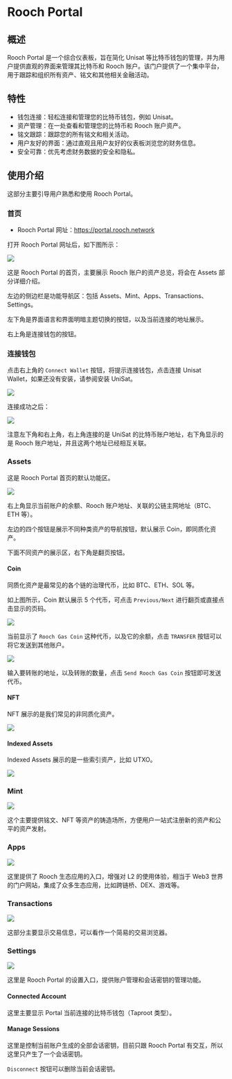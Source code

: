 # Rooch Portal

## 概述

Rooch Portal 是一个综合仪表板，旨在简化 Unisat 等比特币钱包的管理，并为用户提供直观的界面来管理其比特币和 Rooch 账户。该门户提供了一个集中平台，用于跟踪和组织所有资产、铭文和其他相关金融活动。

## 特性

- 钱包连接：轻松连接和管理您的比特币钱包，例如 Unisat。
- 资产管理：在一处查看和管理您的比特币和 Rooch 账户资产。
- 铭文跟踪：跟踪您的所有铭文和相关活动。
- 用户友好的界面：通过直观且用户友好的仪表板浏览您的财务信息。
- 安全可靠：优先考虑财务数据的安全和隐私。

## 使用介绍

这部分主要引导用户熟悉和使用 Rooch Portal。

### 首页

- Rooch Portal 网址：https://portal.rooch.network

打开 Rooch Portal 网址后，如下图所示：

![](/docs/portal/portal-home.png)

这是 Rooch Portal 的首页，主要展示 Rooch 账户的资产总览，将会在 Assets 部分详细介绍。

左边的侧边栏是功能导航区：包括 Assets、Mint、Apps、Transactions、Settings。

左下角是界面语言和界面明暗主题切换的按钮，以及当前连接的地址展示。

右上角是连接钱包的按钮。

### 连接钱包

点击右上角的 `Connect Wallet` 按钮，将提示连接钱包，点击连接 Unisat Wallet，如果还没有安装，请参阅安装 UniSat。

![](/docs/portal/connect-wallet.png)

连接成功之后：

![](/docs/portal/assets.png)

注意左下角和右上角，右上角连接的是 UniSat 的比特币账户地址，右下角显示的是 Rooch 账户地址，并且这两个地址已经相互关联。

### Assets

这是 Rooch Portal 首页的默认功能区。

![](/docs/portal/assets-show-coin.png)

右上角显示当前账户的余额、Rooch 账户地址、关联的公链主网地址（BTC、ETH 等）。

左边的四个按钮是展示不同种类资产的导航按钮，默认展示 Coin，即同质化资产。

下面不同资产的展示区，右下角是翻页按钮。

#### Coin

同质化资产是最常见的各个链的治理代币，比如 BTC、ETH、SOL 等。

如上图所示，Coin 默认展示 5 个代币，可点击 `Previous/Next` 进行翻页或直接点击显示的页码。

![](/docs/portal/assets-transfer.png)

当前显示了 `Rooch Gas Coin` 这种代币，以及它的余额，点击 `TRANSFER` 按钮可以将它发送到其他账户。

![](/docs/portal/transfer-coin.png)

输入要转账的地址，以及转账的数量，点击 `Send Rooch Gas Coin` 按钮即可发送代币。

#### NFT

NFT 展示的是我们常见的非同质化资产。

![](/docs/portal/assets-nft.png)

#### Indexed Assets

Indexed Assets 展示的是一些索引资产，比如 UTXO。

![](/docs/portal/index-assets.png)

### Mint

![](/docs/portal/mint.png)

这个主要提供铭文、NFT 等资产的铸造场所，方便用户一站式注册新的资产和公平的资产发射。

### Apps

![](/docs/portal/apps.png)

这里提供了 Rooch 生态应用的入口，增强对 L2 的使用体验，相当于 Web3 世界的门户网站，集成了众多生态应用，比如跨链桥、DEX、游戏等。

### Transactions

![](/docs/portal/transactions.png)

这部分主要显示交易信息，可以看作一个简易的交易浏览器。

### Settings

![](/docs/portal/settings.png)

这里是 Rooch Portal 的设置入口，提供账户管理和会话密钥的管理功能。

#### Connected Account

这里主要显示 Portal 当前连接的比特币钱包（Taproot 类型）。

#### Manage Sessions

这里是控制当前账户生成的全部会话密钥，目前只跟 Rooch Portal 有交互，所以这里只产生了一个会话密钥。

`Disconnect` 按钮可以删除当前会话密钥。
